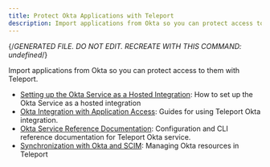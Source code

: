 ```yaml
---
title: Protect Okta Applications with Teleport
description: Import applications from Okta so you can protect access to them with Teleport.
---
```


{/*GENERATED FILE. DO NOT EDIT. RECREATE WITH THIS COMMAND:
undefined*/}

Import applications from Okta so you can protect access to them with Teleport.

- [Setting up the Okta Service as a Hosted Integration](okta/hosted-guide.mdx): How to set up the Okta Service as a hosted integration
- [Okta Integration with Application Access](okta/overview.mdx): Guides for using Teleport Okta integration.
- [Okta Service Reference Documentation](okta/reference.mdx): Configuration and CLI reference documentation for Teleport Okta service.
- [Synchronization with Okta and SCIM](okta/sync-scim.mdx): Managing Okta resources in Teleport
